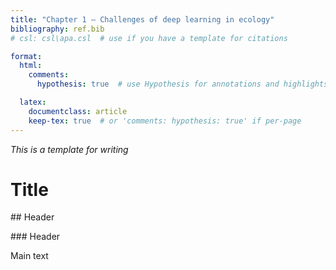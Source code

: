 ```yaml
---
title: "Chapter 1 – Challenges of deep learning in ecology"
bibliography: ref.bib
# csl: csl\apa.csl  # use if you have a template for citations

format:
  html:
    comments:
      hypothesis: true  # use Hypothesis for annotations and highlights, which can be viewed in the browser and used as collaboration tool

  latex:
    documentclass: article
    keep-tex: true  # or 'comments: hypothesis: true' if per-page
---
```


*This is a template for writing*

# Title

 ## Header

  ### Header


Main text

